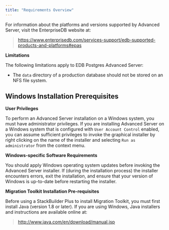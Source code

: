 ```yaml
---
title: "Requirements Overview"
---
```


<div id="requirements_overview" class="registered_link"></div>


For information about the platforms and versions supported by Advanced Server, visit the EnterpriseDB website at:

> <https://www.enterprisedb.com/services-support/edb-supported-products-and-platforms#epas>

**Limitations**

The following limitations apply to EDB Postgres Advanced Server:

  - The `data` directory of a production database should not be stored on an NFS file system.

## Windows Installation Prerequisites

**User Privileges**

To perform an Advanced Server installation on a Windows system, you must have administrator privileges. If you are installing Advanced Server on a Windows system that is configured with `User Account Control` enabled, you can assume sufficient privileges to invoke the graphical installer by right clicking on the name of the installer and selecting `Run as administrator` from the context menu.

**Windows-specific Software Requirements**

You should apply Windows operating system updates before invoking the Advanced Server installer. If (during the installation process) the installer encounters errors, exit the installation, and ensure that your version of Windows is up-to-date before restarting the installer.

**Migration Toolkit Installation Pre-requisites**

Before using a StackBuilder Plus to install Migration Toolkit, you must first install Java (version 1.8 or later). If you are using Windows, Java installers and instructions are available online at:

> <http://www.java.com/en/download/manual.jsp>
